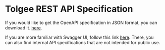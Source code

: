# Tolgee REST API Specification

If you would like to get the OpenAPI specification in JSON format, you can download it.
[here](https://app.tolgee.io/v3/api-docs/Public%20API%20(All)).

If you are more familiar with Swagger UI, follow this link
[here](https://app.tolgee.io/swagger-ui/index.html?configUrl=%2Fv3%2Fapi-docs%2Fswagger-config&urls.primaryName=Public%20API%20(All)).
There, you can also find internal API specifications that are not intended for public use.

